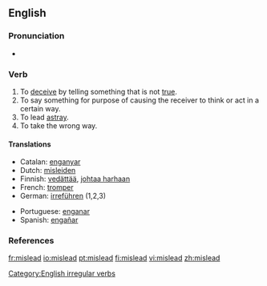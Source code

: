 ==English==

===Pronunciation===
*{{IPA|/'mɪsliːd/}}

===Verb===
{{en-verb|misleads|misleading|misled}}

# To [[deceive]] by telling something that is not [[true]].
# To say something for purpose of causing the receiver to think or act in a certain way.
# To lead [[astray]].
# To take the wrong way.
====Translations====
{{top}}
*Catalan: [[enganyar]]
*Dutch: [[misleiden]]
*Finnish: [[vedättää]], [[johtaa harhaan]]
*French: [[tromper]]
*German: [[irreführen]] (1,2,3)
{{mid}}
*Portuguese: [[enganar]]
*Spanish: [[engañar]]
{{bottom}}

===References===
{{R:Century 1911}}
{{R:Webster 1913}}

[[Category:English irregular verbs]]

[[fr:mislead]]
[[io:mislead]]
[[pt:mislead]]
[[fi:mislead]]
[[vi:mislead]]
[[zh:mislead]]